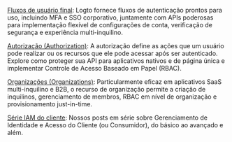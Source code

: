 [Fluxos de usuário final](https://docs.logto.io/end-user-flows): Logto fornece fluxos de autenticação prontos para uso, incluindo MFA e SSO corporativo, juntamente com APIs poderosas para implementação flexível de configurações de conta, verificação de segurança e experiência multi-inquilino.

[Autorização (Authorization)](https://docs.logto.io/authorization): A autorização define as ações que um usuário pode realizar ou os recursos que ele pode acessar após ser autenticado. Explore como proteger sua API para aplicativos nativos e de página única e implementar Controle de Acesso Baseado em Papel (RBAC).

[Organizações (Organizations)](https://docs.logto.io/organizations): Particularmente eficaz em aplicativos SaaS multi-inquilino e B2B, o recurso de organização permite a criação de inquilinos, gerenciamento de membros, RBAC em nível de organização e provisionamento just-in-time.

[Série IAM do cliente](https://blog.logto.io/ciam-101-intro-authn-sso): Nossos posts em série sobre Gerenciamento de Identidade e Acesso do Cliente (ou Consumidor), do básico ao avançado e além.
